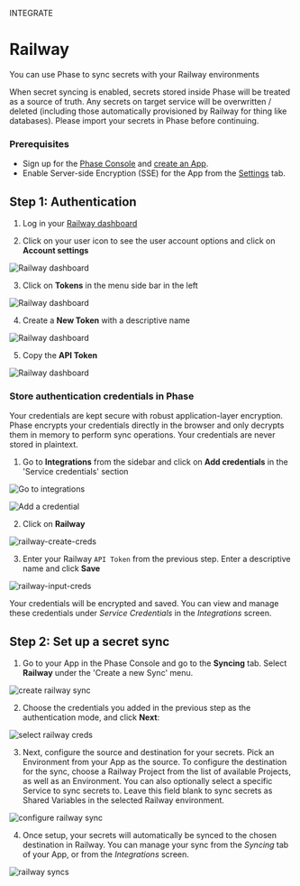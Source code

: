 

<Tag variant="small">INTEGRATE</Tag>

# Railway

You can use Phase to sync secrets with your Railway environments

<Warning>
  When secret syncing is enabled, secrets stored inside Phase will be treated as
  a source of truth. Any secrets on target service will be overwritten /
  deleted (including those automatically provisioned by Railway for thing like databases). Please import your secrets in Phase before continuing.
</Warning>

### Prerequisites

- Sign up for the [Phase Console](/quickstart) and [create an App](/console/apps#create-an-app).
- Enable Server-side Encryption (SSE) for the App from the [Settings](/console/apps#settings) tab.


## Step 1: Authentication

1. Log in your [Railway dashboard](https://railway.app/dashboard)

2. Click on your user icon to see the user account options and click on **Account settings**

![Railway dashboard](/assets/images/platform-integrations/railway/2.png)

3. Click on **Tokens** in the menu side bar in the left

![Railway dashboard](/assets/images/platform-integrations/railway/3.png)

4. Create a **New Token** with a descriptive name

![Railway dashboard](/assets/images/platform-integrations/railway/4.png)

5. Copy the **API Token**

![Railway dashboard](/assets/images/platform-integrations/railway/5.png)


### Store authentication credentials in Phase

<Note>
  Your credentials are kept secure with robust application-layer encryption.
  Phase encrypts your credentials directly in the browser and only decrypts them
  in memory to perform sync operations. Your credentials are never stored in
  plaintext.
</Note>

1. Go to **Integrations** from the sidebar and click on **Add credentials** in the 'Service credentials' section

![Go to integrations](/assets/images/platform-integrations/integrations-sidebar.png)

![Add a credential](/assets/images/platform-integrations/add-credential-button.png)

2. Click on **Railway**

![railway-create-creds](/assets/images/platform-integrations/railway/railway-create-creds-button.png)

3. Enter your Railway `API Token` from the previous step. Enter a descriptive name and click **Save**

![railway-input-creds](/assets/images/platform-integrations/railway/railway-input-creds.png)

Your credentials will be encrypted and saved. You can view and manage these credentials under *Service Credentials* in the *Integrations* screen.


## Step 2: Set up a secret sync

1. Go to your App in the Phase Console and go to the **Syncing** tab. Select **Railway** under the 'Create a new Sync' menu.

![create railway sync](/assets/images/platform-integrations/railway/railway-create-sync-button.png)

2. Choose the credentials you added in the previous step as the authentication mode, and click **Next**:

![select railway creds](/assets/images/platform-integrations/railway/railway-select-creds.png)

3. Next, configure the source and destination for your secrets. Pick an Environment from your App as the source. To configure the destination for the sync, choose a Railway Project from the list of available Projects, as well as an Environment. You can also optionally select a specific Service to sync secrets to. Leave this field blank to sync secrets as Shared Variables in the selected Railway environment. 

![configure railway sync](/assets/images/platform-integrations/railway/railway-setup-sync.png)

4. Once setup, your secrets will automatically be synced to the chosen destination in Railway. You can manage your sync from the *Syncing* tab of your App, or from the *Integrations* screen.

![railway syncs](/assets/images/platform-integrations/railway/railway-sync-cards.png)
